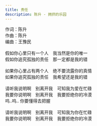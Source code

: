 ```yaml
---
title: 责任
description: 陈升 - 拥挤的乐园
---
```


作词：陈升<br />作曲：陈升<br />编曲：王豫民<br /><br />假如你心里只有一个人　我当然是你的唯一<br />假如你追究孤独的责任　那一定都是我的错<br /><br />如果你心里占有两个人　绝不要流露你的真情<br />如果你追究孤独的责任　我希望还是我的错<br /><br />请听我说明啊　别离开我　可知我为爱在忙碌<br />我要你说明啊　别离开我　我要拒绝你的冷漠<br />呜..呜.. 你要懂得去把握<br /><br />请听我说明啊　别离开我　可知我为你在忙碌<br />我要你说明啊　别离开我　我要拒绝你的冷漠